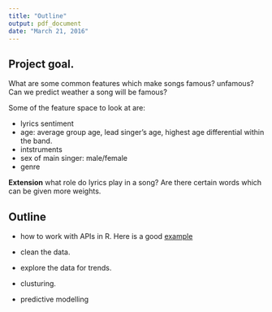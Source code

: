 ```yaml
---
title: "Outline"
output: pdf_document
date: "March 21, 2016"
---
```


## Project goal. 

What are some common features which make songs famous? unfamous? Can we predict weather a song will be famous?      

Some of the feature space to look at are:    

* lyrics sentiment        
* age: average group age, lead singer's age, highest age differential within the band.       
* intstruments     
* sex of main singer: male/female    
* genre    

**Extension** what role do lyrics play in a song? Are there certain words which can be given more weights. 


## Outline
* how to work with APIs in R. Here is a good [example](https://cran.r-project.org/web/packages/jsonlite/vignettes/json-apis.html) 

* clean the data.      
* explore the data for trends.   
* clusturing.       
* predictive modelling







